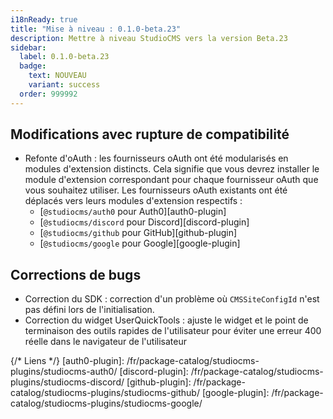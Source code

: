 ```yaml
---
i18nReady: true
title: "Mise à niveau : 0.1.0-beta.23"
description: Mettre à niveau StudioCMS vers la version Beta.23
sidebar:
  label: 0.1.0-beta.23
  badge:
    text: NOUVEAU
    variant: success
  order: 999992
---
```



<QuickUpdate />

## Modifications avec rupture de compatibilité

- Refonte d'oAuth : les fournisseurs oAuth ont été modularisés en modules d'extension distincts. Cela signifie que vous devrez installer le module d'extension correspondant pour chaque fournisseur oAuth que vous souhaitez utiliser. Les fournisseurs oAuth existants ont été déplacés vers leurs modules d'extension respectifs :
  - [`@studiocms/auth0` pour Auth0][auth0-plugin]
  - [`@studiocms/discord` pour Discord][discord-plugin]
  - [`@studiocms/github` pour GitHub][github-plugin]
  - [`@studiocms/google` pour Google][google-plugin]

## Corrections de bugs

- Correction du SDK : correction d'un problème où `CMSSiteConfigId` n'est pas défini lors de l'initialisation.
- Correction du widget UserQuickTools : ajuste le widget et le point de terminaison des outils rapides de l'utilisateur pour éviter une erreur 400 réelle dans le navigateur de l'utilisateur

{/* Liens */}
[auth0-plugin]: /fr/package-catalog/studiocms-plugins/studiocms-auth0/
[discord-plugin]: /fr/package-catalog/studiocms-plugins/studiocms-discord/
[github-plugin]: /fr/package-catalog/studiocms-plugins/studiocms-github/
[google-plugin]: /fr/package-catalog/studiocms-plugins/studiocms-google/
